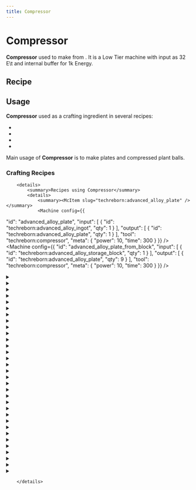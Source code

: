 ```yaml
---
title: Compressor
---
```


<ItemImage file="compressor" alt="Compressor" size="200" />

# Compressor

**Compressor** used to make <McItem slug="techreborn:copper_plate" inline={true}/> from <McItem slug="techreborn:copper_ingot" inline={true}/>. It is a Low Tier machine with input as 32 E\t and internal buffer for 1k Energy.

## Recipe

<CraftingTable recipe=" input minecraft:stone air minecraft:stone input minecraft:stone techreborn:electronic_circuit minecraft:stone input minecraft:stone techreborn:basic_machine_frame minecraft:stone output techreborn:compressor "/>

## Usage

**Compressor** used as a crafting ingredient in several recipes:

- <McItem slug="techreborn:chemical_reactor"/>
- <McItem slug="techreborn:implosion_compressor"/>
- <McItem slug="techreborn:recycler"/>
- <McItem slug="techreborn:rolling_machine"/>

Main usage of **Compressor** is to make plates and compressed plant balls.

### Crafting Recipes
		<details>
			<summary>Recipes using Compressor</summary>
			<details>
				<summary><McItem slug="techreborn:advanced_alloy_plate" /></summary>
				<Machine config={{
  "id": "advanced_alloy_plate",
  "input": [
    {
      "id": "techreborn:advanced_alloy_ingot",
      "qty": 1
    }
  ],
  "output": [
    {
      "id": "techreborn:advanced_alloy_plate",
      "qty": 1
    }
  ],
  "tool": "techreborn:compressor",
  "meta": {
    "power": 10,
    "time": 300
  }
}} />
<Machine config={{
  "id": "advanced_alloy_plate_from_block",
  "input": [
    {
      "id": "techreborn:advanced_alloy_storage_block",
      "qty": 1
    }
  ],
  "output": [
    {
      "id": "techreborn:advanced_alloy_plate",
      "qty": 9
    }
  ],
  "tool": "techreborn:compressor",
  "meta": {
    "power": 10,
    "time": 300
  }
}} />
				</details>
<details>
				<summary><McItem slug="techreborn:aluminum_plate" /></summary>
				<Machine config={{
  "id": "aluminum_plate",
  "input": [
    {
      "id": "techreborn:aluminum_ingot",
      "qty": 1
    }
  ],
  "output": [
    {
      "id": "techreborn:aluminum_plate",
      "qty": 1
    }
  ],
  "tool": "techreborn:compressor",
  "meta": {
    "power": 10,
    "time": 300
  }
}} />
<Machine config={{
  "id": "aluminum_plate_from_block",
  "input": [
    {
      "id": "techreborn:aluminum_storage_block",
      "qty": 1
    }
  ],
  "output": [
    {
      "id": "techreborn:aluminum_plate",
      "qty": 9
    }
  ],
  "tool": "techreborn:compressor",
  "meta": {
    "power": 10,
    "time": 300
  }
}} />
				</details>
<Machine config={{
  "id": "blaze_rod",
  "input": [
    {
      "id": "minecraft:blaze_powder",
      "qty": 4
    }
  ],
  "output": [
    {
      "id": "minecraft:blaze_rod",
      "qty": 1
    }
  ],
  "tool": "techreborn:compressor",
  "meta": {
    "power": 10,
    "time": 300
  }
}} />
<details>
				<summary><McItem slug="techreborn:brass_plate" /></summary>
				<Machine config={{
  "id": "brass_plate",
  "input": [
    {
      "id": "techreborn:bras_ingot",
      "qty": 1
    }
  ],
  "output": [
    {
      "id": "techreborn:brass_plate",
      "qty": 1
    }
  ],
  "tool": "techreborn:compressor",
  "meta": {
    "power": 10,
    "time": 300
  }
}} />
<Machine config={{
  "id": "brass_plate_from_block",
  "input": [
    {
      "id": "techreborn:bras_storage_block",
      "qty": 1
    }
  ],
  "output": [
    {
      "id": "techreborn:brass_plate",
      "qty": 9
    }
  ],
  "tool": "techreborn:compressor",
  "meta": {
    "power": 10,
    "time": 300
  }
}} />
				</details>
<details>
				<summary><McItem slug="techreborn:bronze_plate" /></summary>
				<Machine config={{
  "id": "bronze_plate",
  "input": [
    {
      "id": "techreborn:bronze_ingot",
      "qty": 1
    }
  ],
  "output": [
    {
      "id": "techreborn:bronze_plate",
      "qty": 1
    }
  ],
  "tool": "techreborn:compressor",
  "meta": {
    "power": 10,
    "time": 300
  }
}} />
<Machine config={{
  "id": "bronze_plate_from_block",
  "input": [
    {
      "id": "techreborn:bronze_storage_block",
      "qty": 1
    }
  ],
  "output": [
    {
      "id": "techreborn:bronze_plate",
      "qty": 9
    }
  ],
  "tool": "techreborn:compressor",
  "meta": {
    "power": 10,
    "time": 300
  }
}} />
				</details>
<Machine config={{
  "id": "calcite",
  "input": [
    {
      "id": "techreborn:calcite_dust",
      "qty": 1
    }
  ],
  "output": [
    {
      "id": "minecraft:calcite",
      "qty": 1
    }
  ],
  "tool": "techreborn:compressor",
  "meta": {
    "power": 10,
    "time": 300
  }
}} />
<Machine config={{
  "id": "carbon_plate",
  "input": [
    {
      "id": "techreborn:carbon_mesh",
      "qty": 1
    }
  ],
  "output": [
    {
      "id": "techreborn:carbon_plate",
      "qty": 1
    }
  ],
  "tool": "techreborn:compressor",
  "meta": {
    "power": 10,
    "time": 300
  }
}} />
<details>
				<summary><McItem slug="techreborn:chrome_plate" /></summary>
				<Machine config={{
  "id": "chrome_plate",
  "input": [
    {
      "id": "techreborn:chrome_ingot",
      "qty": 1
    }
  ],
  "output": [
    {
      "id": "techreborn:chrome_plate",
      "qty": 1
    }
  ],
  "tool": "techreborn:compressor",
  "meta": {
    "power": 10,
    "time": 300
  }
}} />
<Machine config={{
  "id": "chrome_plate_from_block",
  "input": [
    {
      "id": "techreborn:chrome_storage_block",
      "qty": 1
    }
  ],
  "output": [
    {
      "id": "techreborn:chrome_plate",
      "qty": 9
    }
  ],
  "tool": "techreborn:compressor",
  "meta": {
    "power": 10,
    "time": 300
  }
}} />
				</details>
<details>
				<summary><McItem slug="techreborn:coal_plate" /></summary>
				<Machine config={{
  "id": "coal_plate",
  "input": [
    {
      "id": "techreborn:coal_dust",
      "qty": 1
    }
  ],
  "output": [
    {
      "id": "techreborn:coal_plate",
      "qty": 1
    }
  ],
  "tool": "techreborn:compressor",
  "meta": {
    "power": 10,
    "time": 300
  }
}} />
<Machine config={{
  "id": "coal_plate_from_block",
  "input": [
    {
      "id": "minecraft:block_of_coal",
      "qty": 1
    }
  ],
  "output": [
    {
      "id": "techreborn:coal_plate",
      "qty": 9
    }
  ],
  "tool": "techreborn:compressor",
  "meta": {
    "power": 10,
    "time": 300
  }
}} />
				</details>
<Machine config={{
  "id": "compressed_air_cell",
  "input": [
    {
      "id": "techreborn:empty_cell",
      "qty": 1
    }
  ],
  "output": [
    {
      "id": "techreborn:compressed_air_cell",
      "qty": 1
    }
  ],
  "tool": "techreborn:compressor",
  "meta": {
    "power": 10,
    "time": 250
  }
}} />
<details>
				<summary><McItem slug="techreborn:compressed_plantball" /></summary>
				<Machine config={{
  "id": "compressed_plantball",
  "input": [
    {
      "id": "minecraft:oak_leaves",
      "qty": 8
    }
  ],
  "output": [
    {
      "id": "techreborn:compressed_plantball",
      "qty": 1
    }
  ],
  "tool": "techreborn:compressor",
  "meta": {
    "power": 2,
    "time": 400
  }
}} />
<Machine config={{
  "id": "compressed_plantball_2",
  "input": [
    {
      "id": "techreborn:plantball",
      "qty": 1
    }
  ],
  "output": [
    {
      "id": "techreborn:compressed_plantball",
      "qty": 1
    }
  ],
  "tool": "techreborn:compressor",
  "meta": {
    "power": 2,
    "time": 400
  }
}} />
<Machine config={{
  "id": "compressed_plantball_from_melon",
  "input": [
    {
      "id": "minecraft:melon_slice",
      "qty": 64
    }
  ],
  "output": [
    {
      "id": "techreborn:compressed_plantball",
      "qty": 1
    }
  ],
  "tool": "techreborn:compressor",
  "meta": {
    "power": 2,
    "time": 400
  }
}} />
				</details>
<details>
				<summary><McItem slug="techreborn:copper_plate" /></summary>
				<Machine config={{
  "id": "copper_plate",
  "input": [
    {
      "id": "minecraft:copper_ingot",
      "qty": 1
    }
  ],
  "output": [
    {
      "id": "techreborn:copper_plate",
      "qty": 1
    }
  ],
  "tool": "techreborn:compressor",
  "meta": {
    "power": 10,
    "time": 300
  }
}} />
<Machine config={{
  "id": "copper_plate_from_block",
  "input": [
    {
      "id": "minecraft:block_of_copper",
      "qty": 1
    }
  ],
  "output": [
    {
      "id": "techreborn:copper_plate",
      "qty": 9
    }
  ],
  "tool": "techreborn:compressor",
  "meta": {
    "power": 10,
    "time": 300
  }
}} />
				</details>
<details>
				<summary><McItem slug="techreborn:diamond_plate" /></summary>
				<Machine config={{
  "id": "diamond_plate",
  "input": [
    {
      "id": "techreborn:diamond_dust",
      "qty": 1
    }
  ],
  "output": [
    {
      "id": "techreborn:diamond_plate",
      "qty": 1
    }
  ],
  "tool": "techreborn:compressor",
  "meta": {
    "power": 10,
    "time": 300
  }
}} />
<Machine config={{
  "id": "diamond_plate_from_block",
  "input": [
    {
      "id": "minecraft:block_of_diamond",
      "qty": 1
    }
  ],
  "output": [
    {
      "id": "techreborn:diamond_plate",
      "qty": 9
    }
  ],
  "tool": "techreborn:compressor",
  "meta": {
    "power": 10,
    "time": 300
  }
}} />
				</details>
<details>
				<summary><McItem slug="techreborn:electrum_plate" /></summary>
				<Machine config={{
  "id": "electrum_plate",
  "input": [
    {
      "id": "techreborn:electrum_ingot",
      "qty": 1
    }
  ],
  "output": [
    {
      "id": "techreborn:electrum_plate",
      "qty": 1
    }
  ],
  "tool": "techreborn:compressor",
  "meta": {
    "power": 10,
    "time": 300
  }
}} />
<Machine config={{
  "id": "electrum_plate_from_block",
  "input": [
    {
      "id": "techreborn:electrum_storage_block",
      "qty": 1
    }
  ],
  "output": [
    {
      "id": "techreborn:electrum_plate",
      "qty": 9
    }
  ],
  "tool": "techreborn:compressor",
  "meta": {
    "power": 10,
    "time": 300
  }
}} />
				</details>
<details>
				<summary><McItem slug="techreborn:emerald_plate" /></summary>
				<Machine config={{
  "id": "emerald_plate",
  "input": [
    {
      "id": "techreborn:emerald_dust",
      "qty": 1
    }
  ],
  "output": [
    {
      "id": "techreborn:emerald_plate",
      "qty": 1
    }
  ],
  "tool": "techreborn:compressor",
  "meta": {
    "power": 10,
    "time": 300
  }
}} />
<Machine config={{
  "id": "emerald_plate_from_block",
  "input": [
    {
      "id": "minecraft:block_of_emerald",
      "qty": 1
    }
  ],
  "output": [
    {
      "id": "techreborn:emerald_plate",
      "qty": 9
    }
  ],
  "tool": "techreborn:compressor",
  "meta": {
    "power": 10,
    "time": 300
  }
}} />
				</details>
<details>
				<summary><McItem slug="techreborn:gold_plate" /></summary>
				<Machine config={{
  "id": "gold_plate",
  "input": [
    {
      "id": "minecraft:gold_ingot",
      "qty": 1
    }
  ],
  "output": [
    {
      "id": "techreborn:gold_plate",
      "qty": 1
    }
  ],
  "tool": "techreborn:compressor",
  "meta": {
    "power": 10,
    "time": 300
  }
}} />
<Machine config={{
  "id": "gold_plate_from_block",
  "input": [
    {
      "id": "minecraft:block_of_gold",
      "qty": 1
    }
  ],
  "output": [
    {
      "id": "techreborn:gold_plate",
      "qty": 9
    }
  ],
  "tool": "techreborn:compressor",
  "meta": {
    "power": 10,
    "time": 300
  }
}} />
				</details>
<details>
				<summary><McItem slug="techreborn:invar_plate" /></summary>
				<Machine config={{
  "id": "invar_plate",
  "input": [
    {
      "id": "techreborn:invar_ingot",
      "qty": 1
    }
  ],
  "output": [
    {
      "id": "techreborn:invar_plate",
      "qty": 1
    }
  ],
  "tool": "techreborn:compressor",
  "meta": {
    "power": 10,
    "time": 300
  }
}} />
<Machine config={{
  "id": "invar_plate_from_block",
  "input": [
    {
      "id": "techreborn:invar_storage_block",
      "qty": 1
    }
  ],
  "output": [
    {
      "id": "techreborn:invar_plate",
      "qty": 9
    }
  ],
  "tool": "techreborn:compressor",
  "meta": {
    "power": 10,
    "time": 300
  }
}} />
				</details>
<details>
				<summary><McItem slug="techreborn:iridium_plate" /></summary>
				<Machine config={{
  "id": "iridium_plate",
  "input": [
    {
      "id": "techreborn:iridium_ingot",
      "qty": 1
    }
  ],
  "output": [
    {
      "id": "techreborn:iridium_plate",
      "qty": 1
    }
  ],
  "tool": "techreborn:compressor",
  "meta": {
    "power": 10,
    "time": 300
  }
}} />
<Machine config={{
  "id": "iridium_plate_from_block",
  "input": [
    {
      "id": "techreborn:iridium_storage_block",
      "qty": 1
    }
  ],
  "output": [
    {
      "id": "techreborn:iridium_plate",
      "qty": 9
    }
  ],
  "tool": "techreborn:compressor",
  "meta": {
    "power": 10,
    "time": 300
  }
}} />
				</details>
<details>
				<summary><McItem slug="techreborn:iron_plate" /></summary>
				<Machine config={{
  "id": "iron_plate",
  "input": [
    {
      "id": "minecraft:iron_ingot",
      "qty": 1
    }
  ],
  "output": [
    {
      "id": "techreborn:iron_plate",
      "qty": 1
    }
  ],
  "tool": "techreborn:compressor",
  "meta": {
    "power": 10,
    "time": 300
  }
}} />
<Machine config={{
  "id": "iron_plate_from_block",
  "input": [
    {
      "id": "minecraft:block_of_iron",
      "qty": 1
    }
  ],
  "output": [
    {
      "id": "techreborn:iron_plate",
      "qty": 9
    }
  ],
  "tool": "techreborn:compressor",
  "meta": {
    "power": 10,
    "time": 300
  }
}} />
				</details>
<Machine config={{
  "id": "lapis_plate",
  "input": [
    {
      "id": "minecraft:block_of_lapis_lazuli",
      "qty": 1
    }
  ],
  "output": [
    {
      "id": "techreborn:lapis_plate",
      "qty": 1
    }
  ],
  "tool": "techreborn:compressor",
  "meta": {
    "power": 10,
    "time": 300
  }
}} />
<Machine config={{
  "id": "lazurite_plate",
  "input": [
    {
      "id": "techreborn:lazurite_dust",
      "qty": 1
    }
  ],
  "output": [
    {
      "id": "techreborn:lazurite_plate",
      "qty": 1
    }
  ],
  "tool": "techreborn:compressor",
  "meta": {
    "power": 10,
    "time": 300
  }
}} />
<details>
				<summary><McItem slug="techreborn:lead_plate" /></summary>
				<Machine config={{
  "id": "lead_plate",
  "input": [
    {
      "id": "techreborn:lead_ingot",
      "qty": 1
    }
  ],
  "output": [
    {
      "id": "techreborn:lead_plate",
      "qty": 1
    }
  ],
  "tool": "techreborn:compressor",
  "meta": {
    "power": 10,
    "time": 300
  }
}} />
<Machine config={{
  "id": "lead_plate_from_block",
  "input": [
    {
      "id": "techreborn:lead_storage_block",
      "qty": 1
    }
  ],
  "output": [
    {
      "id": "techreborn:lead_plate",
      "qty": 9
    }
  ],
  "tool": "techreborn:compressor",
  "meta": {
    "power": 10,
    "time": 300
  }
}} />
				</details>
<details>
				<summary><McItem slug="techreborn:nickel_plate" /></summary>
				<Machine config={{
  "id": "nickel_plate",
  "input": [
    {
      "id": "techreborn:nickel_ingot",
      "qty": 1
    }
  ],
  "output": [
    {
      "id": "techreborn:nickel_plate",
      "qty": 1
    }
  ],
  "tool": "techreborn:compressor",
  "meta": {
    "power": 10,
    "time": 300
  }
}} />
<Machine config={{
  "id": "nickel_plate_from_block",
  "input": [
    {
      "id": "techreborn:nickel_storage_block",
      "qty": 1
    }
  ],
  "output": [
    {
      "id": "techreborn:nickel_plate",
      "qty": 9
    }
  ],
  "tool": "techreborn:compressor",
  "meta": {
    "power": 10,
    "time": 300
  }
}} />
				</details>
<details>
				<summary><McItem slug="techreborn:obsidian_plate" /></summary>
				<Machine config={{
  "id": "obsidian_plate",
  "input": [
    {
      "id": "techreborn:obsidian_dust",
      "qty": 1
    }
  ],
  "output": [
    {
      "id": "techreborn:obsidian_plate",
      "qty": 1
    }
  ],
  "tool": "techreborn:compressor",
  "meta": {
    "power": 10,
    "time": 300
  }
}} />
<Machine config={{
  "id": "obsidian_plate_from_block",
  "input": [
    {
      "id": "minecraft:obsidian",
      "qty": 1
    }
  ],
  "output": [
    {
      "id": "techreborn:obsidian_plate",
      "qty": 9
    }
  ],
  "tool": "techreborn:compressor",
  "meta": {
    "power": 10,
    "time": 300
  }
}} />
				</details>
<details>
				<summary><McItem slug="techreborn:peridot_plate" /></summary>
				<Machine config={{
  "id": "peridot_plate",
  "input": [
    {
      "id": "techreborn:peridot_dust",
      "qty": 1
    }
  ],
  "output": [
    {
      "id": "techreborn:peridot_plate",
      "qty": 1
    }
  ],
  "tool": "techreborn:compressor",
  "meta": {
    "power": 10,
    "time": 300
  }
}} />
<Machine config={{
  "id": "peridot_plate_from_block",
  "input": [
    {
      "id": "techreborn:peridot_storage_block",
      "qty": 1
    }
  ],
  "output": [
    {
      "id": "techreborn:peridot_plate",
      "qty": 9
    }
  ],
  "tool": "techreborn:compressor",
  "meta": {
    "power": 10,
    "time": 300
  }
}} />
				</details>
<details>
				<summary><McItem slug="techreborn:platinum_plate" /></summary>
				<Machine config={{
  "id": "platinum_plate",
  "input": [
    {
      "id": "techreborn:platinum_ingot",
      "qty": 1
    }
  ],
  "output": [
    {
      "id": "techreborn:platinum_plate",
      "qty": 1
    }
  ],
  "tool": "techreborn:compressor",
  "meta": {
    "power": 10,
    "time": 300
  }
}} />
<Machine config={{
  "id": "platinum_plate_from_block",
  "input": [
    {
      "id": "techreborn:platinum_storage_block",
      "qty": 1
    }
  ],
  "output": [
    {
      "id": "techreborn:platinum_plate",
      "qty": 9
    }
  ],
  "tool": "techreborn:compressor",
  "meta": {
    "power": 10,
    "time": 300
  }
}} />
				</details>
<Machine config={{
  "id": "prismarine_bricks",
  "input": [
    {
      "id": "minecraft:prismarine_shard",
      "qty": 2
    }
  ],
  "output": [
    {
      "id": "minecraft:prismarine_bricks",
      "qty": 1
    }
  ],
  "tool": "techreborn:compressor",
  "meta": {
    "power": 10,
    "time": 300
  }
}} />
<Machine config={{
  "id": "prismarine_shard",
  "input": [
    {
      "id": "minecraft:prismarine_crystals",
      "qty": 1
    }
  ],
  "output": [
    {
      "id": "minecraft:prismarine_shard",
      "qty": 1
    }
  ],
  "tool": "techreborn:compressor",
  "meta": {
    "power": 10,
    "time": 180
  }
}} />
<Machine config={{
  "id": "quartz_plate",
  "input": [
    {
      "id": "techreborn:quartz_dust",
      "qty": 1
    }
  ],
  "output": [
    {
      "id": "techreborn:quartz_plate",
      "qty": 1
    }
  ],
  "tool": "techreborn:compressor",
  "meta": {
    "power": 10,
    "time": 300
  }
}} />
<details>
				<summary><McItem slug="techreborn:red_garnet_plate" /></summary>
				<Machine config={{
  "id": "red_garnet_plate",
  "input": [
    {
      "id": "techreborn:red_garnet_dust",
      "qty": 1
    }
  ],
  "output": [
    {
      "id": "techreborn:red_garnet_plate",
      "qty": 1
    }
  ],
  "tool": "techreborn:compressor",
  "meta": {
    "power": 10,
    "time": 300
  }
}} />
<Machine config={{
  "id": "red_garnet_plate_from_block",
  "input": [
    {
      "id": "techreborn:red_garnet_storage_block",
      "qty": 1
    }
  ],
  "output": [
    {
      "id": "techreborn:red_garnet_plate",
      "qty": 9
    }
  ],
  "tool": "techreborn:compressor",
  "meta": {
    "power": 10,
    "time": 300
  }
}} />
				</details>
<Machine config={{
  "id": "redstone_plate",
  "input": [
    {
      "id": "minecraft:block_of_redstone",
      "qty": 1
    }
  ],
  "output": [
    {
      "id": "techreborn:redstone_plate",
      "qty": 1
    }
  ],
  "tool": "techreborn:compressor",
  "meta": {
    "power": 10,
    "time": 300
  }
}} />
<details>
				<summary><McItem slug="techreborn:refined_iron_plate" /></summary>
				<Machine config={{
  "id": "refined_iron_plate",
  "input": [
    {
      "id": "techreborn:refined_iron_ingot",
      "qty": 1
    }
  ],
  "output": [
    {
      "id": "techreborn:refined_iron_plate",
      "qty": 1
    }
  ],
  "tool": "techreborn:compressor",
  "meta": {
    "power": 10,
    "time": 300
  }
}} />
<Machine config={{
  "id": "refined_iron_plate_from_block",
  "input": [
    {
      "id": "techreborn:refined_iron_storage_block",
      "qty": 1
    }
  ],
  "output": [
    {
      "id": "techreborn:refined_iron_plate",
      "qty": 9
    }
  ],
  "tool": "techreborn:compressor",
  "meta": {
    "power": 10,
    "time": 300
  }
}} />
				</details>
<details>
				<summary><McItem slug="techreborn:ruby_plate" /></summary>
				<Machine config={{
  "id": "ruby_plate",
  "input": [
    {
      "id": "techreborn:ruby_dust",
      "qty": 1
    }
  ],
  "output": [
    {
      "id": "techreborn:ruby_plate",
      "qty": 1
    }
  ],
  "tool": "techreborn:compressor",
  "meta": {
    "power": 10,
    "time": 300
  }
}} />
<Machine config={{
  "id": "ruby_plate_from_block",
  "input": [
    {
      "id": "techreborn:ruby_storage_block",
      "qty": 1
    }
  ],
  "output": [
    {
      "id": "techreborn:ruby_plate",
      "qty": 9
    }
  ],
  "tool": "techreborn:compressor",
  "meta": {
    "power": 10,
    "time": 300
  }
}} />
				</details>
<details>
				<summary><McItem slug="techreborn:sapphire_plate" /></summary>
				<Machine config={{
  "id": "sapphire_plate",
  "input": [
    {
      "id": "techreborn:sapphire_dust",
      "qty": 1
    }
  ],
  "output": [
    {
      "id": "techreborn:sapphire_plate",
      "qty": 1
    }
  ],
  "tool": "techreborn:compressor",
  "meta": {
    "power": 10,
    "time": 300
  }
}} />
<Machine config={{
  "id": "sapphire_plate_from_block",
  "input": [
    {
      "id": "techreborn:sapphire_storage_block",
      "qty": 1
    }
  ],
  "output": [
    {
      "id": "techreborn:sapphire_plate",
      "qty": 9
    }
  ],
  "tool": "techreborn:compressor",
  "meta": {
    "power": 10,
    "time": 300
  }
}} />
				</details>
<Machine config={{
  "id": "sculk",
  "input": [
    {
      "id": "minecraft:sculk_vein",
      "qty": 16
    }
  ],
  "output": [
    {
      "id": "minecraft:sculk",
      "qty": 1
    }
  ],
  "tool": "techreborn:compressor",
  "meta": {
    "power": 10,
    "time": 300
  }
}} />
<details>
				<summary><McItem slug="techreborn:silver_plate" /></summary>
				<Machine config={{
  "id": "silver_plate",
  "input": [
    {
      "id": "techreborn:silver_ingot",
      "qty": 1
    }
  ],
  "output": [
    {
      "id": "techreborn:silver_plate",
      "qty": 1
    }
  ],
  "tool": "techreborn:compressor",
  "meta": {
    "power": 10,
    "time": 300
  }
}} />
<Machine config={{
  "id": "silver_plate_from_block",
  "input": [
    {
      "id": "techreborn:silver_storage_block",
      "qty": 1
    }
  ],
  "output": [
    {
      "id": "techreborn:silver_plate",
      "qty": 9
    }
  ],
  "tool": "techreborn:compressor",
  "meta": {
    "power": 10,
    "time": 300
  }
}} />
				</details>
<details>
				<summary><McItem slug="techreborn:steel_plate" /></summary>
				<Machine config={{
  "id": "steel_plate",
  "input": [
    {
      "id": "techreborn:steel_ingot",
      "qty": 1
    }
  ],
  "output": [
    {
      "id": "techreborn:steel_plate",
      "qty": 1
    }
  ],
  "tool": "techreborn:compressor",
  "meta": {
    "power": 10,
    "time": 300
  }
}} />
<Machine config={{
  "id": "steel_plate_from_block",
  "input": [
    {
      "id": "techreborn:steel_storage_block",
      "qty": 1
    }
  ],
  "output": [
    {
      "id": "techreborn:steel_plate",
      "qty": 9
    }
  ],
  "tool": "techreborn:compressor",
  "meta": {
    "power": 10,
    "time": 300
  }
}} />
				</details>
<details>
				<summary><McItem slug="techreborn:tin_plate" /></summary>
				<Machine config={{
  "id": "tin_plate",
  "input": [
    {
      "id": "techreborn:tin_ingot",
      "qty": 1
    }
  ],
  "output": [
    {
      "id": "techreborn:tin_plate",
      "qty": 1
    }
  ],
  "tool": "techreborn:compressor",
  "meta": {
    "power": 10,
    "time": 300
  }
}} />
<Machine config={{
  "id": "tin_plate_from_block",
  "input": [
    {
      "id": "techreborn:tin_storage_block",
      "qty": 1
    }
  ],
  "output": [
    {
      "id": "techreborn:tin_plate",
      "qty": 9
    }
  ],
  "tool": "techreborn:compressor",
  "meta": {
    "power": 10,
    "time": 300
  }
}} />
				</details>
<details>
				<summary><McItem slug="techreborn:titanium_plate" /></summary>
				<Machine config={{
  "id": "titanium_plate",
  "input": [
    {
      "id": "techreborn:titanium_ingot",
      "qty": 1
    }
  ],
  "output": [
    {
      "id": "techreborn:titanium_plate",
      "qty": 1
    }
  ],
  "tool": "techreborn:compressor",
  "meta": {
    "power": 10,
    "time": 300
  }
}} />
<Machine config={{
  "id": "titanium_plate_from_block",
  "input": [
    {
      "id": "techreborn:titanium_storage_block",
      "qty": 1
    }
  ],
  "output": [
    {
      "id": "techreborn:titanium_plate",
      "qty": 9
    }
  ],
  "tool": "techreborn:compressor",
  "meta": {
    "power": 10,
    "time": 300
  }
}} />
				</details>
<details>
				<summary><McItem slug="techreborn:tungsten_plate" /></summary>
				<Machine config={{
  "id": "tungsten_plate",
  "input": [
    {
      "id": "techreborn:tungsten_ingot",
      "qty": 1
    }
  ],
  "output": [
    {
      "id": "techreborn:tungsten_plate",
      "qty": 1
    }
  ],
  "tool": "techreborn:compressor",
  "meta": {
    "power": 10,
    "time": 300
  }
}} />
<Machine config={{
  "id": "tungsten_plate_from_block",
  "input": [
    {
      "id": "techreborn:tungsten_storage_block",
      "qty": 1
    }
  ],
  "output": [
    {
      "id": "techreborn:tungsten_plate",
      "qty": 9
    }
  ],
  "tool": "techreborn:compressor",
  "meta": {
    "power": 10,
    "time": 300
  }
}} />
				</details>
<details>
				<summary><McItem slug="techreborn:tungstensteel_plate" /></summary>
				<Machine config={{
  "id": "tungstensteel_plate",
  "input": [
    {
      "id": "techreborn:tungstensteel_ingot",
      "qty": 1
    }
  ],
  "output": [
    {
      "id": "techreborn:tungstensteel_plate",
      "qty": 1
    }
  ],
  "tool": "techreborn:compressor",
  "meta": {
    "power": 10,
    "time": 300
  }
}} />
<Machine config={{
  "id": "tungstensteel_plate_from_block",
  "input": [
    {
      "id": "techreborn:tungstensteel_storage_block",
      "qty": 1
    }
  ],
  "output": [
    {
      "id": "techreborn:tungstensteel_plate",
      "qty": 9
    }
  ],
  "tool": "techreborn:compressor",
  "meta": {
    "power": 10,
    "time": 300
  }
}} />
				</details>
<details>
				<summary><McItem slug="techreborn:wood_plate" /></summary>
				<Machine config={{
  "id": "wood_plate",
  "input": [
    {
      "id": "minecraft:oak_planks",
      "qty": 1
    }
  ],
  "output": [
    {
      "id": "techreborn:wood_plate",
      "qty": 1
    }
  ],
  "tool": "techreborn:compressor",
  "meta": {
    "power": 10,
    "time": 300
  }
}} />
<Machine config={{
  "id": "wood_plate_from_dust",
  "input": [
    {
      "id": "techreborn:saw_dust",
      "qty": 2
    }
  ],
  "output": [
    {
      "id": "techreborn:wood_plate",
      "qty": 1
    }
  ],
  "tool": "techreborn:compressor",
  "meta": {
    "power": 10,
    "time": 300
  }
}} />
				</details>
<details>
				<summary><McItem slug="techreborn:yellow_garnet_plate" /></summary>
				<Machine config={{
  "id": "yellow_garnet_plate",
  "input": [
    {
      "id": "techreborn:yellow_garnet_dust",
      "qty": 1
    }
  ],
  "output": [
    {
      "id": "techreborn:yellow_garnet_plate",
      "qty": 1
    }
  ],
  "tool": "techreborn:compressor",
  "meta": {
    "power": 10,
    "time": 300
  }
}} />
<Machine config={{
  "id": "yellow_garnet_plate_from_block",
  "input": [
    {
      "id": "techreborn:yellow_garnet_storage_block",
      "qty": 1
    }
  ],
  "output": [
    {
      "id": "techreborn:yellow_garnet_plate",
      "qty": 9
    }
  ],
  "tool": "techreborn:compressor",
  "meta": {
    "power": 10,
    "time": 300
  }
}} />
				</details>
<details>
				<summary><McItem slug="techreborn:zinc_plate" /></summary>
				<Machine config={{
  "id": "zinc_plate",
  "input": [
    {
      "id": "techreborn:zinc_ingot",
      "qty": 1
    }
  ],
  "output": [
    {
      "id": "techreborn:zinc_plate",
      "qty": 1
    }
  ],
  "tool": "techreborn:compressor",
  "meta": {
    "power": 10,
    "time": 300
  }
}} />
<Machine config={{
  "id": "zinc_plate_from_block",
  "input": [
    {
      "id": "techreborn:zinc_storage_block",
      "qty": 1
    }
  ],
  "output": [
    {
      "id": "techreborn:zinc_plate",
      "qty": 9
    }
  ],
  "tool": "techreborn:compressor",
  "meta": {
    "power": 10,
    "time": 300
  }
}} />
				</details>

		</details>